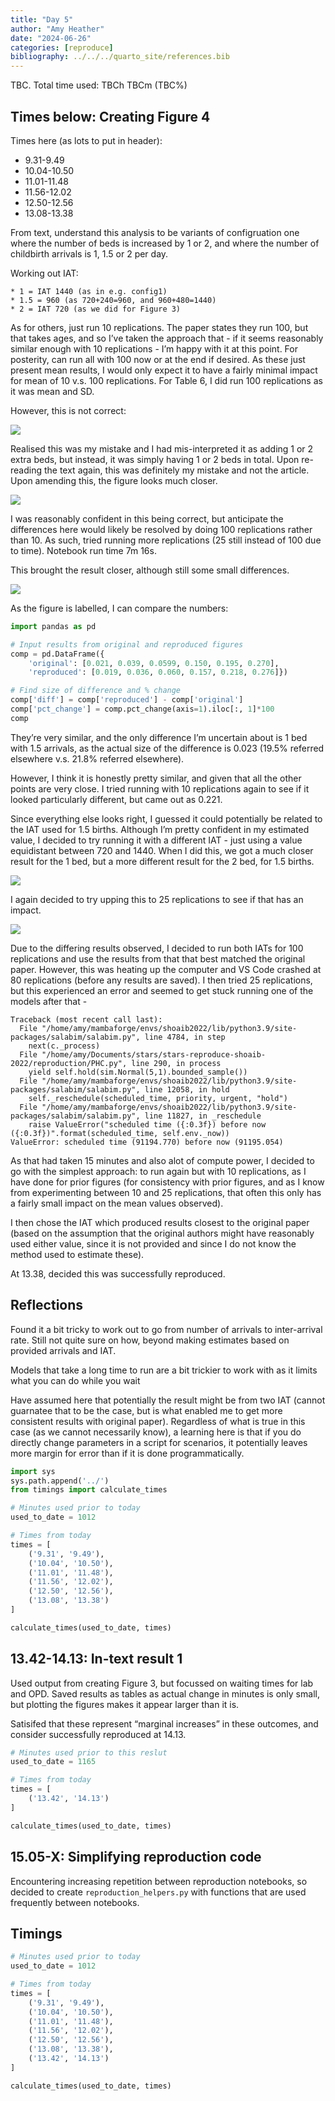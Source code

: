 ```yaml
---
title: "Day 5"
author: "Amy Heather"
date: "2024-06-26"
categories: [reproduce]
bibliography: ../../../quarto_site/references.bib
---
```


::: {.callout-note}

TBC. Total time used: TBCh TBCm (TBC%)

:::

## Times below: Creating Figure 4

Times here (as lots to put in header):

* 9.31-9.49
* 10.04-10.50
* 11.01-11.48
* 11.56-12.02
* 12.50-12.56
* 13.08-13.38

From text, understand this analysis to be variants of configruation one where the number of beds is increased by 1 or 2, and where the number of childbirth arrivals is 1, 1.5 or 2 per day.

Working out IAT:

    * 1 = IAT 1440 (as in e.g. config1)
    * 1.5 = 960 (as 720+240=960, and 960+480=1440)
    * 2 = IAT 720 (as we did for Figure 3)

As for others, just run 10 replications. The paper states they run 100, but that takes ages, and so I've taken the approach that - if it seems reasonably similar enough with 10 replications - I'm happy with it at this point. For posterity, can run all with 100 now or at the end if desired. As these just present mean results, I would only expect it to have a fairly minimal impact for mean of 10 v.s. 100 replications. For Table 6, I did run 100 replications as it was mean and SD.

However, this is not correct:

![](fig4_incorrect.png)

Realised this was my mistake and I had mis-interpreted it as adding 1 or 2 extra beds, but instead, it was simply having 1 or 2 beds in total. Upon re-reading the text again, this was definitely my mistake and not the article. Upon amending this, the figure looks much closer.

![](fig4_close.png)

I was reasonably confident in this being correct, but anticipate the differences here would likely be resolved by doing 100 replications rather than 10. As such, tried running more replications (25 still instead of 100 due to time). Notebook run time 7m 16s.

This brought the result closer, although still some small differences.

![](fig4_25.png)

As the figure is labelled, I can compare the numbers:

```python
import pandas as pd

# Input results from original and reproduced figures
comp = pd.DataFrame({
    'original': [0.021, 0.039, 0.0599, 0.150, 0.195, 0.270],
    'reproduced': [0.019, 0.036, 0.060, 0.157, 0.218, 0.276]})

# Find size of difference and % change
comp['diff'] = comp['reproduced'] - comp['original']
comp['pct_change'] = comp.pct_change(axis=1).iloc[:, 1]*100
comp
```

They're very similar, and the only difference I'm uncertain about is 1 bed with 1.5 arrivals, as the actual size of the difference is 0.023 (19.5% referred elsewhere v.s. 21.8% referred elsewhere).

However, I think it is honestly pretty similar, and given that all the other points are very close. I tried running with 10 replications again to see if it looked particularly different, but came out as 0.221.

Since everything else looks right, I guessed it could potentially be related to the IAT used for 1.5 births. Although I'm pretty confident in my estimated value, I decided to try running it with a different IAT - just using a value equidistant between 720 and 1440. When I did this, we got a much closer result for the 1 bed, but a more different result for the 2 bed, for 1.5 births.

![](fig4_1080.png)

I again decided to try upping this to 25 replications to see if that has an impact.

![](fig4_1080_25.png)

Due to the differing results observed, I decided to run both IATs for 100 replications and use the results from that that best matched the original paper. However, this was heating up the computer and VS Code crashed at 80 replications (before any results are saved). I then tried 25 replications, but this experienced an error and seemed to get stuck running one of the models after that - 

```
Traceback (most recent call last):
  File "/home/amy/mambaforge/envs/shoaib2022/lib/python3.9/site-packages/salabim/salabim.py", line 4784, in step
    next(c._process)
  File "/home/amy/Documents/stars/stars-reproduce-shoaib-2022/reproduction/PHC.py", line 290, in process
    yield self.hold(sim.Normal(5,1).bounded_sample())
  File "/home/amy/mambaforge/envs/shoaib2022/lib/python3.9/site-packages/salabim/salabim.py", line 12058, in hold
    self._reschedule(scheduled_time, priority, urgent, "hold")
  File "/home/amy/mambaforge/envs/shoaib2022/lib/python3.9/site-packages/salabim/salabim.py", line 11827, in _reschedule
    raise ValueError("scheduled time ({:0.3f}) before now ({:0.3f})".format(scheduled_time, self.env._now))
ValueError: scheduled time (91194.770) before now (91195.054)
```

As that had taken 15 minutes and also alot of compute power, I decided to go with the simplest approach: to run again but with 10 replications, as I have done for prior figures (for consistency with prior figures, and as I know from experimenting between 10 and 25 replications, that often this only has a fairly small impact on the mean values observed).

I then chose the IAT which produced results closest to the original paper (based on the assumption that the original authors might have reasonably used either value, since it is not provided and since I do not know the method used to estimate these).

At 13.38, decided this was successfully reproduced.

::: {.callout-tip}
## Reflections

Found it a bit tricky to work out to go from number of arrivals to inter-arrival rate. Still not quite sure on how, beyond making estimates based on provided arrivals and IAT.

Models that take a long time to run are a bit trickier to work with as it limits what you can do while you wait

Have assumed here that potentially the result might be from two IAT (cannot guarnatee that to be the case, but is what enabled me to get more consistent results with original paper). Regardless of what is true in this case (as we cannot necessarily know), a learning here is that if you do directly change parameters in a script for scenarios, it potentially leaves more margin for error than if it is done programmatically.
:::

```python
import sys
sys.path.append('../')
from timings import calculate_times

# Minutes used prior to today
used_to_date = 1012

# Times from today
times = [
    ('9.31', '9.49'),
    ('10.04', '10.50'),
    ('11.01', '11.48'),
    ('11.56', '12.02'),
    ('12.50', '12.56'),
    ('13.08', '13.38')
]

calculate_times(used_to_date, times)
```

## 13.42-14.13: In-text result 1

Used output from creating Figure 3, but focussed on waiting times for lab and OPD. Saved results as tables as actual change in minutes is only small, but plotting the figures makes it appear larger than it is.

Satisifed that these represent "marginal increases" in these outcomes, and consider successfully reproduced at 14.13.

```python

# Minutes used prior to this reslut
used_to_date = 1165

# Times from today
times = [
    ('13.42', '14.13')
]

calculate_times(used_to_date, times)
```

## 15.05-X: Simplifying reproduction code

Encountering increasing repetition between reproduction notebooks, so decided to create `reproduction_helpers.py` with functions that are used frequently between notebooks.

## Timings

```python

# Minutes used prior to today
used_to_date = 1012

# Times from today
times = [
    ('9.31', '9.49'),
    ('10.04', '10.50'),
    ('11.01', '11.48'),
    ('11.56', '12.02'),
    ('12.50', '12.56'),
    ('13.08', '13.38'),
    ('13.42', '14.13')
]

calculate_times(used_to_date, times)
```
